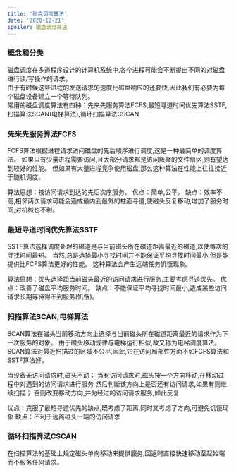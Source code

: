 ```yaml
---
title: '磁盘调度算法'
date: '2020-12-21'
spoiler: 磁盘调度算法
---
```




### 概念和分类

<P >
磁盘调度在多道程序设计的计算机系统中,各个进程可能会不断提出不同的对磁盘进行读/写操作的请求。<br/>
由于有时候这些进程的发送请求的速度比磁盘响应的还要快,因此我们有必要为每个磁盘设备建立一个等待队列。<br/>
常用的磁盘调度算法有四种：先来先服务算法FCFS,最短寻道时间优先算法SSTF,扫描算法SCAN(电梯算法),循环扫描算法CSCAN
</P>




### 先来先服务算法FCFS

<P style={{background:'#4AC29A'}}>

FCFS算法根据进程请求访问磁盘的先后顺序进行调度,这是一种最简单的调度算法。
如果只有少量进程需要访问,且大部分请求都是访问簇聚的文件扇区,则有望达到较好的性能。
但如果有大量进程竞争使用磁盘,那么这种算法在性能上往往接近于随机调度。

</P>


<P style={{background:'lightblue'}}>

算法思想：按访问请求到达的先后次序服务。
优点：简单,公平。
缺点：效率不高,相邻两次请求可能会造成最内到最外的柱面寻道,使磁头反复移动,增加了服务时间,对机械也不利。

</P>



### 最短寻道时间优先算法SSTF


<P style={{background:'pink'}}>

SSTF算法选择调度处理的磁道是与当前磁头所在磁道距离最近的磁道,以使每次的寻找时间最短。
当然,总是选择最小寻找时间并不能保证平均寻找时间最小,但是能提供比FCFS算法更好的性能。
这种算法会产生远端任务饥饿现象。

</P>


<P>

算法思想：优先选择距当前磁头最近的访问请求进行服务,主要考虑寻道优先。
优点：改善了磁盘平均服务时间。
缺点：不能保证平均寻找时间最小,造成某些访问请求长期等待得不到服务(饥饿)。

</P>





### 扫描算法SCAN,电梯算法


<P style={{background:'lightblue'}}>

SCAN算法在磁头当前移动方向上选择与当前磁头所在磁道距离最近的请求作为下一次服务的对象。
由于磁头移动规律与电梯运行相似,故又称为电梯调度算法。
SCAN算法对最近扫描过的区域不公平,因此,它在访问局部性方面不如FCFS算法和SSTF算法好。

</P>



<P >

当设备无访问请求时,磁头不动；
当有访问请求时,磁头按一个方向移动,在移动过程中对遇到的访问请求进行服务
然后判断该方向上是否还有访问请求,如果有则继续扫描；
否则改变移动方向,并为经过的访问请求服务,如此反复

</P>

<P style={{background:'lightblue'}}>


优点：克服了最短寻道优先的缺点,既考虑了距离,同时又考虑了方向,可避免饥饿现象
缺点：不利于远离磁头一端的访问请求

</P>





### 循环扫描算法CSCAN


<P style={{background:'#4AC29A'}}>

 在扫描算法的基础上规定磁头单向移动来提供服务,回返时直接快速移动至起始端而不服务任何请求。
</P>



